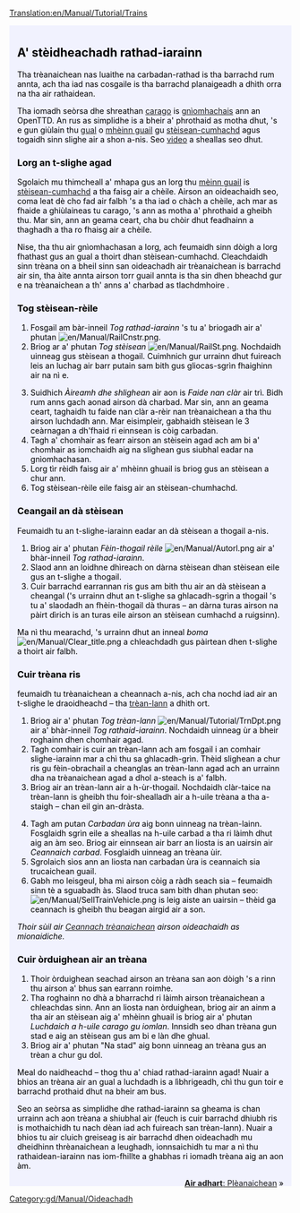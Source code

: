 [[Translation:en/Manual/Tutorial/Trains]]

{{en/Tabs|5|3
|gd/Manual/Tutorial/Main Page|1. A' tòiseachadh<!--
-->|gd/Manual/Tutorial/Busaichean|2. Busaichean<!--
-->|gd/Manual/Tutorial/Trèanaichean|3. Trèanaichean<!--
-->|gd/Manual/Tutorial/Plèanaichean|4. Plèanaichean<!--
-->|gd/Manual/Tutorial/Earradh|5. Earradh}}
<div style="padding:.5em 1em 1em 1em; border-top:none; background-color:#f1f2fe; color:#000;">
{{gd/Manual/Tutorial/Oideachadh}}
==A' stèidheachadh rathad-iarainn==
Tha trèanaichean nas luaithe na carbadan-rathad is tha barrachd rum annta, ach tha iad nas cosgaile is tha barrachd planaigeadh a dhìth orra na tha air rathaidean.

Tha iomadh seòrsa dhe shreathan [[en/Manual/Cargo|carago]] is [[en/Manual/Industries|gnìomhachais]] ann an OpenTTD. An rus as simplidhe is a bheir a' phrothaid as motha dhut, 's e gun giùlain thu [[en/Manual/Base Set/Cargos/Coal|gual]] o [[en/Manual/Base Set/Industries/Coal Mine|mhèinn guail]] gu [[en/Manual/Base Set/Industries/Power Station|stèisean-cumhachd]] agus togaidh sinn slighe air a shon a-nis. Seo [http://www.cs.helsinki.fi/u/ihonkone/ottd_tut.ogg video] a sheallas seo dhut.

===Lorg an t-slighe agad===
Sgolaich mu thimcheall a' mhapa gus an lorg thu [[en/Manual/Base Set/Industries/Coal Mine|mèinn guail]] is [[en/Manual/Base Set/Industries/Power Station|stèisean-cumhachd]] a tha faisg air a chèile. Airson an oideachaidh seo, coma leat dè cho fad air falbh 's a tha iad o chàch a chèile, ach mar as fhaide a ghiùlaineas tu carago, 's ann as motha a' phrothaid a gheibh thu. Mar sin, ann an geama ceart, cha bu chòir dhut feadhainn a thaghadh a tha ro fhaisg air a chèile.
{{en/Phototable|[[File:gd/Manual/Tutorial1.png]]|Stèisean-cumhachd le mèinn guail faisg air.|none}}

Nise, tha thu air gnìomhachasan a lorg, ach feumaidh sinn dòigh a lorg fhathast gus an gual a thoirt dhan stèisean-cumhachd. Cleachdaidh sinn trèana on a bheil sinn san oideachadh air trèanaichean is barrachd air sin, tha àite annta airson torr guail annta is tha sin dhen bheachd gur e na trèanaichean a th' anns a' charbad as tlachdmhoire .

===Tog stèisean-rèile===
{{en/Phototable|[[File:gd/Manual/Railroad Construction.png]]|Bàr-inneil gus rathaidean-iarainn a thogail.|none|6=:}}
#Fosgail am bàr-inneil ''Tog rathad-iarainn'' 's tu a' briogadh air a' phutan [[File:en/Manual/RailCnstr.png]].
#Briog ar a' phutan ''Tog stèisean'' [[File:en/Manual/RailSt.png]]. Nochdaidh uinneag gus stèisean a thogail. Cuimhnich gur urrainn dhut fuireach leis an luchag air barr putain sam bith gus gliocas-sgrìn fhaighinn air na nì e.
{{en/Phototable|[[File:gd/Manual/Stationgui.png]]|Uinneag gus stèisean-rèile a thaghadh.|none|6=:}}
<ol start="3">
<li>Suidhich ''Àireamh dhe shlighean'' air aon is ''Faide nan clàr'' air trì. Bidh rum anns gach aonad airson dà charbad. Mar sin, ann an geama ceart, taghaidh tu faide nan clàr a-rèir nan trèanaichean a tha thu airson luchdadh ann. Mar eisimpleir, gabhaidh stèisean le 3 ceàrnagan a dh'fhaid ri einnsean is còig carbadan.
<li>Tagh a' chomhair as fearr airson an stèisein agad ach am bi a' chomhair as iomchaidh aig na slighean gus siubhal eadar na gnìomhachasan.
<li>Lorg tìr rèidh faisg air a' mhèinn ghuail is briog gus an stèisean a chur ann. 
<li>Tog stèisean-rèile eile faisg air an stèisean-chumhachd.
</ol>
{{en/Phototable|[[File:gd/Manual/Tutorial/Tutorial2.png]]|An dà stèisean agad faisg air gnìomhachasan.|none|6=:}}

===Ceangail an dà stèisean===
Feumaidh tu an t-slighe-iarainn eadar an dà stèisean a thogail a-nis. 

#Briog air a' phutan ''Fèin-thogail rèile'' [[File:en/Manual/Autorl.png]] air a' bhàr-inneil ''Tog rathad-iarainn''.
#Slaod ann an loidhne dhìreach on dàrna stèisean dhan stèisean eile gus an t-slighe a thogail.  
#Cuir barrachd earrannan ris gus am bith thu air an dà stèisean a cheangal ('s urrainn dhut an t-slighe sa ghlacadh-sgrìn a thogail 's tu a' slaodadh an fhèin-thogail dà thuras – an dàrna turas airson na pàirt dìrich is an turas eile airson an stèisean cumhachd a ruigsinn).
{{en/Phototable|[[File:gd/Manual/Tutorial/Tutorial3.png]]|Stèiseanan air an ceangal.|none|6=:}}

Ma nì thu mearachd, 's urrainn dhut an inneal ''boma'' [[File:en/Manual/Clear title.png]] a chleachdadh gus pàirtean dhen t-slighe a thoirt air falbh.

===Cuir trèana ris===
feumaidh tu trèanaichean a cheannach a-nis, ach cha nochd iad air an t-slighe le draoidheachd – tha [[en/Manual/Depots|trèan-lann]] a dhìth ort.

#Briog air a' phutan ''Tog trèan-lann'' [[File:en/Manual/Tutorial/TrnDpt.png]] air a' bhàr-inneil ''Tog rathaid-iarainn''. Nochdaidh uinneag ùr a bheir roghainn dhen chomhair agad. 
#Tagh comhair is cuir an trèan-lann ach am fosgail i an comhair slighe-iarainn mar a chì thu sa ghlacadh-grìn. Thèid slighean a chur ris gu fèin-obrachail a cheanglas an trèan-lann agad ach an urrainn dha na trèanaichean agad a dhol a-steach is a' falbh.
#Briog air an trèan-lann air a h-ùr-thogail. Nochdaidh clàr-taice na trèan-lann is gheibh thu foir-shealladh air a h-uile trèana a tha a-staigh – chan eil gin an-dràsta.
{{en/Phototable|[[File:gd/Manual/Tutorial/Tutorial4.png]]|Uinneag na trèan-lainn|none|6=:}}
<ol start="4">
<li>Tagh am putan ''Carbadan ùra'' aig bonn uinneag na trèan-lainn. Fosglaidh sgrìn eile a sheallas na h-uile carbad a tha ri làimh dhut aig an àm seo. Briog air einnsean air barr an liosta is an uairsin air ''Ceannaich carbad''. Fosglaidh uinneag an trèana ùir.
<li>Sgrolaich sìos ann an liosta nan carbadan ùra is ceannaich sia trucaichean guail.  
<li>Gabh mo leisgeul, bha mi airson còig a ràdh seach sia – feumaidh sinn tè a sguabadh às. Slaod truca sam bith dhan phutan seo: [[File:en/Manual/SellTrainVehicle.png]] is leig aiste an uairsin – thèid ga ceannach is gheibh thu beagan airgid air a son.
</ol>
''Thoir sùil air [[en/Manual/Buying trains|Ceannach trèanaichean]] airson oideachaidh as mionaidiche.''

===Cuir òrduighean air an trèana===
#Thoir òrduighean seachad airson an trèana san aon dòigh 's a rinn thu airson a' bhus san earrann roimhe.
#Tha roghainn no dhà a bharrachd ri làimh airson trèanaichean a chleachdas sinn. Ann an liosta nan òrduighean, briog air an ainm a tha air an stèisean aig a' mhèinn ghuail is briog air a' phutan ''Luchdaich a h-uile carago gu iomlan''. Innsidh seo dhan trèana gun stad e aig an stèisean gus am bi e làn dhe ghual.
#Briog air a' phutan "Na stad" aig bonn uinneag an trèana gus an trèan a chur gu dol.

Meal do naidheachd – thog thu a' chiad rathad-iarainn agad!  Nuair a bhios an trèana air an gual a luchdadh is a lìbhrigeadh, chì thu gun toir e barrachd prothaid dhut na bheir am bus.

Seo an seòrsa as simplidhe dhe rathad-iarainn sa gheama is chan urrainn ach aon trèana a shiubhal air (feuch is cuir barrachd dhiubh ris is mothaichidh tu nach dèan iad ach fuireach san trèan-lann).  Nuair a bhios tu air cluich greiseag is air barrachd dhen oideachadh mu dheidhinn thrèanaichean a leughadh, ionnsaichidh tu mar a nì thu rathaidean-iarainn nas iom-fhillte a ghabhas ri iomadh trèana aig an aon àm.

<span style="float: right">[[gd/Manual/Tutorial/Plèanaichean|'''Air adhart''': Plèanaichean]] &raquo;</span>
</div>
[[Category:gd/Manual/Oideachadh]]